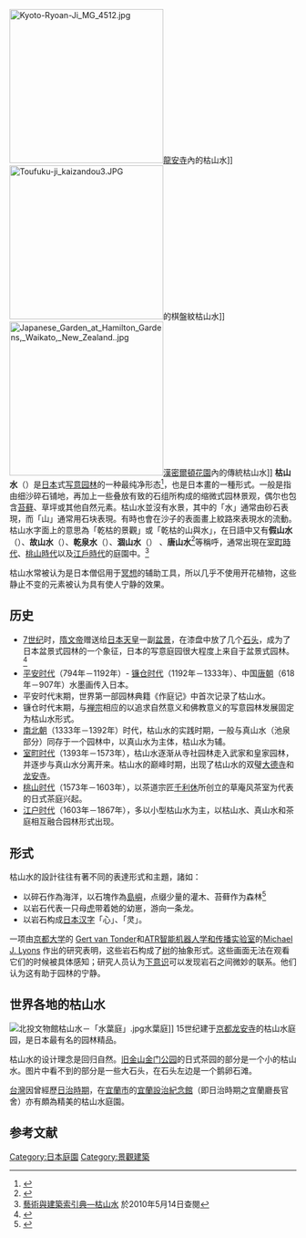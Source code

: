 {{Refimprove|time=2007-09-26T15:22:37Z}}
[[File:Kyoto-Ryoan-Ji_MG_4512.jpg|270px]][[龍安寺|龍安寺]]內的枯山水]]
[[File:Toufuku-ji_kaizandou3.JPG|270px]]的棋盤紋枯山水]]
[[File:Japanese_Garden_at_Hamilton_Gardens,_Waikato,_New_Zealand..jpg|270px]][[漢密爾頓花園|漢密爾頓花園]]內的傳統枯山水]]
'''枯山水'''（{{jpn|j=枯山水|hg=かれさんすい / かれせんずい|rm=Karesansui / Karesenzui|f=y}}）是[[日本|日本]]式[[寫意|写意]][[园林|园林]]的一种最纯净形态<ref name=":0">{{Cite book|title=外国建筑史|url=https://archive.org/details/waiguojianzhushi0002chen|last=陈|first=志华|publisher=中国建筑工业出版社|year=2010|isbn=9787112112937|pages=[https://archive.org/details/waiguojianzhushi0002chen/page/375 375]}}</ref>，也是日本畫的一種形式。一般是指由细沙碎石铺地，再加上一些叠放有致的石组所构成的缩微式园林景观，偶尔也包含[[苔藓|苔藓]]、草坪或其他自然元素。枯山水並沒有水景，其中的「水」通常由砂石表現，而「山」通常用石块表現。有時也會在沙子的表面畫上紋路來表現水的流動。枯山水字面上的意思為「乾枯的景觀」或「乾枯的山與水」，在日語中又有'''假山水'''（{{lang|ja|仮山水 / かさんすい}}）、'''故山水'''（{{lang|ja|ふるさんすい}}）、'''乾泉水'''（{{lang|ja|あらせんすい}}）、'''涸山水'''（{{lang|ja|かれさんすい}}） 、'''唐山水'''<ref name=":0">{{Cite book|title=外国建筑史|url=https://archive.org/details/waiguojianzhushi0002chen|last=陈|first=志华|publisher=中国建筑工业出版社|year=2010|isbn=9787112112937|pages=[https://archive.org/details/waiguojianzhushi0002chen/page/375 375]}}</ref>等稱呼，通常出現在[[室町時代|室町時代]]、[[桃山時代|桃山時代]]以及[[江戶時代|江戶時代]]的庭園中。<ref>[http://db1x.sinica.edu.tw/caat/caat_rptcaatc.php?_op=?SUBJECT_ID:300310703 藝術與建築索引典—枯山水]{{dead link|date=2018年1月 |bot=InternetArchiveBot |fix-attempted=yes }} 於2010年5月14日查閱</ref>

枯山水常被认为是日本僧侣用于[[冥想|冥想]]的辅助工具，所以几乎不使用开花植物，这些静止不变的元素被认为具有使人宁静的效果。

== 历史 ==
*[[7世纪|7世纪]]时，[[隋文帝|隋文帝]]赠送给[[日本天皇|日本天皇]]一副[[盆景|盆景]]，在漆盘中放了几个[[石头|石头]]，成为了日本盆景式园林的一个象征，日本的写意庭园很大程度上来自于盆景式园林。<ref name=":0">{{Cite book|title=外国建筑史|url=https://archive.org/details/waiguojianzhushi0002chen|last=陈|first=志华|publisher=中国建筑工业出版社|year=2010|isbn=9787112112937|pages=[https://archive.org/details/waiguojianzhushi0002chen/page/375 375]}}</ref>
*[[平安时代|平安时代]]（794年－1192年）- [[镰仓时代|镰仓时代]]（1192年－1333年）、中国[[唐朝|唐朝]]（618年－907年）水墨画传入日本。
*平安时代末期，世界第一部园林典籍《作庭记》中首次记录了枯山水。
*镰仓时代末期，与[[禅宗|禅宗]]相应的以追求自然意义和佛教意义的写意园林发展固定为枯山水形式。
*[[南北朝时代_(日本)|南北朝]]（1333年－1392年）时代，枯山水的实践时期，一般与真山水（池泉部分）同存于一个园林中，以真山水为主体，枯山水为辅。
*[[室町时代|室町时代]]（1393年－1573年），枯山水逐渐从寺社园林走入武家和皇家园林，并逐步与真山水分离开来。枯山水的巅峰时期，出现了枯山水的双璧[[大德寺_(日本)|大德寺]]和[[龙安寺|龙安寺]]。
*[[桃山时代|桃山时代]]（1573年－1603年），以茶道宗匠[[千利休|千利休]]所创立的草庵风茶室为代表的日式茶庭兴起。
*[[江户时代|江户时代]]（1603年－1867年），多以小型枯山水为主，以枯山水、真山水和茶庭相互融合园林形式出现。

== 形式 ==
枯山水的設計往往有著不同的表達形式和主題，諸如：
* 以碎石作為海洋，以石塊作為[[島嶼|島嶼]]，点缀少量的灌木、苔藓作为森林<ref name=":0">{{Cite book|title=外国建筑史|url=https://archive.org/details/waiguojianzhushi0002chen|last=陈|first=志华|publisher=中国建筑工业出版社|year=2010|isbn=9787112112937|pages=[https://archive.org/details/waiguojianzhushi0002chen/page/375 375]}}</ref>
* 以岩石代表一只母[[虎|虎]]带着她的幼崽，游向一条龙。
* 以岩石构成[[日本汉字|日本汉字]]「心」、「灵」。
<!--以下是 [[龙安|龙安]] 对园林深入的看法-->
一项由[[京都大学|京都大学]]的 [[Gert_van_Tonder|Gert van Tonder]]和[[ATR智能机器人学和传播实验室|ATR智能机器人学和传播实验室]]的[http://www.kasrl.org/michael.lyons.html Michael J. Lyons] {{Wayback|url=http://www.kasrl.org/michael.lyons.html |date=20070122173826 }}作出的研究表明，这些岩石构成了[[树|树]]的抽象形式。这些画面无法在观看它们的时候被具体感知；研究人员认为[[下意识|下意识]]可以发现岩石之间微妙的联系。他们认为这有助于园林的宁静。

== 世界各地的枯山水 ==
[[File:北投文物館枯山水－「水葉庭」.jpg|thumb]]水葉庭]]
15世纪建于[[京都|京都]][[龙安寺|龙安寺]]的枯山水庭园，是日本最有名的园林精品。

枯山水的设计理念是回归自然。[[旧金山|旧金山]][[金门公园|金门公园]]的日式茶园的部分是一个小的枯山水。图片中看不到的部分是一些大石头，在石头左边是一个鹅卵石滩。

[[台灣|台灣]]因曾經歷[[台灣日治時期|日治時期]]，在[[宜蘭市|宜蘭市]]的[[宜蘭設治紀念館|宜蘭設治紀念館]]（即日治時期之宜蘭廳長官舍）亦有頗為精美的枯山水庭園。

== 参考文献 ==
{{reflist}}

{{日式建築元素}}
{{園藝}}

{{Authority control}}
{{DEFAULTSORT:Karesansui}}
[[Category:日本庭園|Category:日本庭園]]
[[Category:景觀建築|Category:景觀建築]]